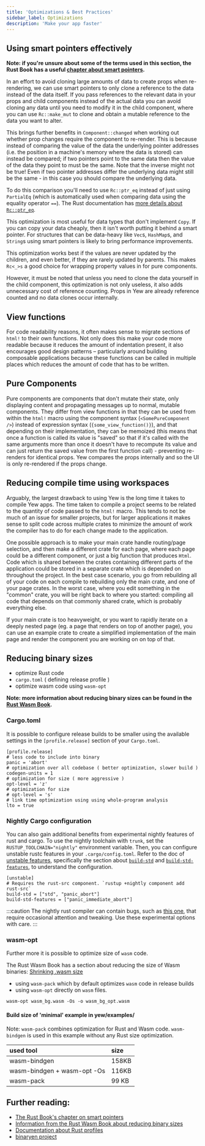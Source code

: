 ```yaml
---
title: 'Optimizations & Best Practices'
sidebar_label: Optimizations
description: 'Make your app faster'
---
```


## Using smart pointers effectively

**Note: if you're unsure about some of the terms used in this section, the Rust Book has a useful
[chapter about smart pointers](https://doc.rust-lang.org/book/ch15-00-smart-pointers.html).**

In an effort to avoid cloning large amounts of data to create props when re-rendering, we can use
smart pointers to only clone a reference to the data instead of the data itself. If you pass
references to the relevant data in your props and child components instead of the actual data you
can avoid cloning any data until you need to modify it in the child component, where you can
use `Rc::make_mut` to clone and obtain a mutable reference to the data you want to alter.

This brings further benefits in `Component::changed` when working out whether prop changes require
the component to re-render. This is because instead of comparing the value of the data the
underlying pointer addresses (i.e. the position in a machine's memory where the data is stored) can
instead be compared; if two pointers point to the same data then the value of the data they point to
must be the same. Note that the inverse might not be true! Even if two pointer addresses differ the
underlying data might still be the same - in this case you should compare the underlying data.

To do this comparison you'll need to use `Rc::ptr_eq` instead of just using `PartialEq` (which is
automatically used when comparing data using the equality operator `==`). The Rust documentation
has [more details about `Rc::ptr_eq`](https://doc.rust-lang.org/stable/std/rc/struct.Rc.html#method.ptr_eq).

This optimization is most useful for data types that don't implement `Copy`. If you can copy your
data cheaply, then it isn't worth putting it behind a smart pointer. For structures that
can be data-heavy like `Vec`s, `HashMap`s, and `String`s using smart pointers is likely to bring
performance improvements.

This optimization works best if the values are never updated by the children, and even better, if
they are rarely updated by parents. This makes `Rc<_>s` a good choice for wrapping property values
in for pure components.

However, it must be noted that unless you need to clone the data yourself in the child component,
this optimization is not only useless, it also adds unnecessary cost of reference counting. Props
in Yew are already reference counted and no data clones occur internally.

## View functions

For code readability reasons, it often makes sense to migrate sections of `html!` to their own
functions. Not only does this make your code more readable because it reduces the amount of
indentation present, it also encourages good design patterns – particularly around building
composable applications because these functions can be called in multiple places which reduces the
amount of code that has to be written.

## Pure Components

Pure components are components that don't mutate their state, only displaying content and
propagating messages up to normal, mutable components. They differ from view functions in that they
can be used from within the `html!` macro using the component syntax \(`<SomePureComponent />`\)
instead of expression syntax \(`{some_view_function()}`\), and that depending on their
implementation, they can be memoized (this means that once a function is called its value is "saved"
so that if it's called with the same arguments more than once it doesn't have to recompute its value
and can just return the saved value from the first function call) - preventing re-renders for
identical props. Yew compares the props internally and so the UI is only re-rendered if the props change.

## Reducing compile time using workspaces

Arguably, the largest drawback to using Yew is the long time it takes to compile Yew apps. The time
taken to compile a project seems to be related to the quantity of code passed to the `html!` macro.
This tends to not be much of an issue for smaller projects, but for larger applications it makes
sense to split code across multiple crates to minimize the amount of work the compiler has to do for
each change made to the application.

One possible approach is to make your main crate handle routing/page selection, and then make a
different crate for each page, where each page could be a different component, or just a big
function that produces `Html`. Code which is shared between the crates containing different parts of
the application could be stored in a separate crate which is depended on throughout the project.
In the best case scenario, you go from rebuilding all of your code on each compile to rebuilding
only the main crate, and one of your page crates. In the worst case, where you edit something in the
"common" crate, you will be right back to where you started: compiling all code that depends on that
commonly shared crate, which is probably everything else.

If your main crate is too heavyweight, or you want to rapidly iterate on a deeply nested page \(eg.
a page that renders on top of another page\), you can use an example crate to create a simplified
implementation of the main page and render the component you are working on on top of that.

## Reducing binary sizes

- optimize Rust code
- `cargo.toml` \( defining release profile \)
- optimize wasm code using `wasm-opt`

**Note: more information about reducing binary sizes can be found in the
[Rust Wasm Book](https://rustwasm.github.io/book/reference/code-size.html#optimizing-builds-for-code-size).**

### Cargo.toml

It is possible to configure release builds to be smaller using the available settings in the
`[profile.release]` section of your `Cargo.toml`.

```toml, title=Cargo.toml
[profile.release]
# less code to include into binary
panic = 'abort'
# optimization over all codebase ( better optimization, slower build )
codegen-units = 1
# optimization for size ( more aggressive )
opt-level = 'z'
# optimization for size
# opt-level = 's'
# link time optimization using using whole-program analysis
lto = true
```

### Nightly Cargo configuration

You can also gain additional benefits from experimental nightly features of rust and
cargo. To use the nightly toolchain with `trunk`, set the `RUSTUP_TOOLCHAIN="nightly"` environment
variable. Then, you can configure unstable rustc features in your `.cargo/config.toml`.
Refer to the doc of [unstable features], specifically the section about [`build-std`] and
[`build-std-features`], to understand the configuration.

```toml, title=".cargo/config.toml"
[unstable]
# Requires the rust-src component. `rustup +nightly component add rust-src`
build-std = ["std", "panic_abort"]
build-std-features = ["panic_immediate_abort"]
```

[unstable features]: https://doc.rust-lang.org/cargo/reference/unstable.html
[`build-std`]: https://doc.rust-lang.org/cargo/reference/unstable.html#build-std
[`build-std-features`]: https://doc.rust-lang.org/cargo/reference/unstable.html#build-std-features

:::caution
The nightly rust compiler can contain bugs, such as [this one](https://github.com/yewstack/yew/issues/2696),
that require occasional attention and tweaking. Use these experimental options with care.
:::

### wasm-opt

Further more it is possible to optimize size of `wasm` code.

The Rust Wasm Book has a section about reducing the size of Wasm binaries:
[Shrinking .wasm size](https://rustwasm.github.io/book/game-of-life/code-size.html)

- using `wasm-pack` which by default optimizes `wasm` code in release builds
- using `wasm-opt` directly on `wasm` files.

```text
wasm-opt wasm_bg.wasm -Os -o wasm_bg_opt.wasm
```

#### Build size of 'minimal' example in yew/examples/

Note: `wasm-pack` combines optimization for Rust and Wasm code. `wasm-bindgen` is used in this example without any Rust size optimization.

| used tool                   | size  |
| :-------------------------- | :---- |
| wasm-bindgen                | 158KB |
| wasm-bindgen + wasm-opt -Os | 116KB |
| wasm-pack                   | 99 KB |

## Further reading:

- [The Rust Book's chapter on smart pointers](https://doc.rust-lang.org/book/ch15-00-smart-pointers.html)
- [Information from the Rust Wasm Book about reducing binary sizes](https://rustwasm.github.io/book/reference/code-size.html#optimizing-builds-for-code-size)
- [Documentation about Rust profiles](https://doc.rust-lang.org/cargo/reference/profiles.html)
- [binaryen project](https://github.com/WebAssembly/binaryen)
